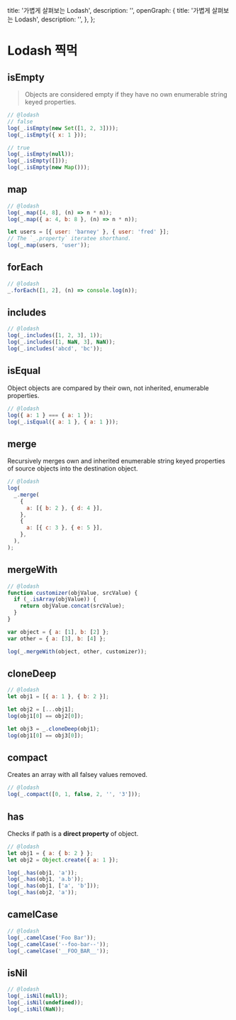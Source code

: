   title: '가볍게 살펴보는 Lodash',
  description: '',
  openGraph: {
    title: '가볍게 살펴보는 Lodash',
    description: '',
  },
};

# Lodash 찍먹

## isEmpty

> Objects are considered empty if they have no own enumerable string keyed
> properties.

```js
// @lodash
// false
log(_.isEmpty(new Set([1, 2, 3])));
log(_.isEmpty({ x: 1 }));

// true
log(_.isEmpty(null));
log(_.isEmpty([]));
log(_.isEmpty(new Map()));
```

## map

```js
// @lodash
log(_.map([4, 8], (n) => n * n));
log(_.map({ a: 4, b: 8 }, (n) => n * n));

let users = [{ user: 'barney' }, { user: 'fred' }];
// The `_.property` iteratee shorthand.
log(_.map(users, 'user'));
```

## forEach

```js
// @lodash
_.forEach([1, 2], (n) => console.log(n));
```

## includes

```js
// @lodash
log(_.includes([1, 2, 3], 1));
log(_.includes([1, NaN, 3], NaN));
log(_.includes('abcd', 'bc'));
```

## isEqual

Object objects are compared by their own, not inherited, enumerable properties.

```js
// @lodash
log({ a: 1 } === { a: 1 });
log(_.isEqual({ a: 1 }, { a: 1 }));
```

## merge

Recursively merges own and inherited enumerable string keyed properties of
source objects into the destination object.

```js
// @lodash
log(
  _.merge(
    {
      a: [{ b: 2 }, { d: 4 }],
    },
    {
      a: [{ c: 3 }, { e: 5 }],
    },
  ),
);
```

## mergeWith

```js
// @lodash
function customizer(objValue, srcValue) {
  if (_.isArray(objValue)) {
    return objValue.concat(srcValue);
  }
}

var object = { a: [1], b: [2] };
var other = { a: [3], b: [4] };

log(_.mergeWith(object, other, customizer));
```

## cloneDeep

```js
// @lodash
let obj1 = [{ a: 1 }, { b: 2 }];

let obj2 = [...obj1];
log(obj1[0] == obj2[0]);

let obj3 = _.cloneDeep(obj1);
log(obj1[0] == obj3[0]);
```

## compact

Creates an array with all falsey values removed.

```js
// @lodash
log(_.compact([0, 1, false, 2, '', '3']));
```

## has

Checks if path is a **direct property** of object.

```js
// @lodash
let obj1 = { a: { b: 2 } };
let obj2 = Object.create({ a: 1 });

log(_.has(obj1, 'a'));
log(_.has(obj1, 'a.b'));
log(_.has(obj1, ['a', 'b']));
log(_.has(obj2, 'a'));
```

## camelCase

```js
// @lodash
log(_.camelCase('Foo Bar'));
log(_.camelCase('--foo-bar--'));
log(_.camelCase('__FOO_BAR__'));
```

## isNil

```js
// @lodash
log(_.isNil(null));
log(_.isNil(undefined));
log(_.isNil(NaN));
```
